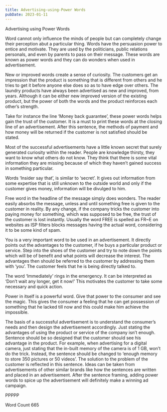 ```yaml
---
title: Advertising-using-Power Words
pubDate: 2023-01-11
---
```


Advertising using Power Words

Word cannot only influence the minds of people but can completely change their perception abut a particular thing. Words have the persuasion power to entice and motivate. They are used by the politicians, public relations personals, and even by parents to pass on their message. These words are known as power words and they can do wonders when used in advertisement. 

New or improved words create a sense of curiosity. The customers get an impression that the product is something that is different from others and he tries to get it before anyone else does so as to have edge over others. The laundry products have always been advertised as new and improved, from years. Although it can be either new improved version of the existing product, but the power of both the words and the product reinforces each other’s strength. 

Take for instance the line ‘Money back guarantee’, these power words helps gain the trust of the customer. It is a must to print these words at the closing line of an advertisement. After this sentence, the methods of payment and how money will be returned if the customer is not satisfied should be stated.

Most of the successful advertisements have a little known secret that surely generated curiosity within the reader. People are knowledge thirsty, they want to know what others do not know. They think that there is some vital information they are missing because of which they haven’t gained success in something particular. 

Words ‘Insider say that’, is similar to ‘secret’. It gives out information from some expertise that is still unknown to the outside world and only if the customer gives money, information will be divulged to him.       

Free word in the headline of the message simply does wonders. The reader easily absorbs the message, unless and until something free is given to the customer in reality. By any change, if the company tricks the customer into paying money for something, which was supposed to be free, the trust of the customer is lost instantly. Usually the word FREE is spelled as FR~E on websites as ISP filters blocks messages having the actual word, considering it to be some kind of spam. 

You is a very important word to be used in an advertisement. It directly points out the advantages to the customer, if he buys a particular product or service. Step into the shoes of the customer and try to note down the points which will be of benefit and what points will decrease the interest. The advantages then should be referred to the customer by addressing them with ‘you’. The customer feels that he is being directly talked to. 

The word ‘Immediately’ rings in the emergency. It can be interpreted as ‘Don’t wait any longer, get it now!’ This motivates the customer to take some necessary and quick action. 

Power in itself is a powerful word. Give that power to the consumer and see the magic. This gives the consumer a feeling that he can get possession of something that he lacked till now and this could make him achieve the impossible. 

The basis of a successful advertisement is to understand the consumer’s needs and then design the advertisement accordingly. Just stating the advantages of using the product or service of the company isn’t enough. Sentence should be so designed that the customer should see his advantage in the product. For example, when advertising for a digital camera, just stating that the in-built memory of the camera is of 1 GB, won’t do the trick. Instead, the sentence should be changed to ‘enough memory to store 350 pictures or 50 videos’. The solution to the problem of the customer is reflected in this sentence. Ideas can be taken from advertisements of other similar brands like how the sentences are written and placed in an advertisement. After the sentence framing, adding power words to spice up the advertisement will definitely make a winning ad campaign.  

PPPPP

Word Count 665